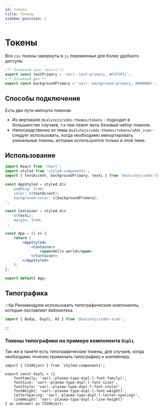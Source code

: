 ```yaml
---
id: tokens
title: Токены
sidebar_position: 2
---
```

# Токены

Все `css` токены завернуты в `js` переменные для более удобного доступа:

```js
/** Основной цвет текста */
export const textPrimary = 'var(--text-primary, #F5F5F5)';
/** Основной фон */
export const backgroundPrimary = 'var(--background-primary, #000000)';
```
## Способы подключения

Есть два пути импорта токенов:

* Из вертикали `@salutejs/sdds-themes/tokens` - подходит в большинстве случаев, т.к там лежит весь базовый набор токенов.
* Непосредственно из темы `@salutejs/sdds-themes/tokens/sdds_scan` - следует использовать, когда необходимо импортировать уникальные токены, которые используются только в этой теме.

## Использование

```jsx
import React from 'react';
import styled from 'styled-components';
import { textAccent, backgroundPrimary, textL } from '@salutejs/sdds-themes/tokens';

const AppStyled = styled.div`
    padding: 2rem;
    color: ${textAccent};
    background-color: ${backgroundPrimary};
`;

const Container = styled.div`
    ${textL};
    margin: 1rem;
`;

const App = () => {
    return (
        <AppStyled>
            <Container>
                <span>Hello world</span>
            </Container>
        </AppStyled>
    );
};

export default App;
```

## Типографика

:::tip
Рекомендуем использовать типографические компоненты, которые поставляет библиотека.

```ts
import { BodyL, DsplL, H3 } from '@salutejs/sdds-scan';
```
:::

### Токены типографики на примере компонента `DsplL`

Так же в пакете есть типографические токены, для случаев, когда необходимо точечно применить типографику к контейнеру.

```tsx
import { CSSObject } from 'styled-components';

export const dsplL = ({
    fontFamily: 'var(--plasma-typo-dspl-l-font-family)',
    fontSize: 'var(--plasma-typo-dspl-l-font-size)',
    fontStyle: 'var(--plasma-typo-dspl-l-font-style)',
    fontWeight: 'var(--plasma-typo-dspl-l-font-weight)',
    letterSpacing: 'var(--plasma-typo-dspl-l-letter-spacing)',
    lineHeight: 'var(--plasma-typo-dspl-l-line-height)'
} as unknown) as CSSObject;
```


